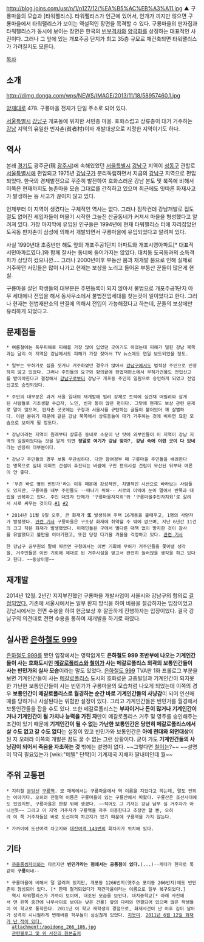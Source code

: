 http://blog.joins.com/usr/n/1/n127/12/%EA%B5%AC%EB%A3%A11.jpg
▲ 구룡마을의 모습과 [타워팰리스]. 타워팰리스가 인근에 있어서, 안개가 끼지만 않으면 구룡마을에서 타워팰리스가 보이는 역설적인 장면을 목격할 수 있다. 구룡마을의 판자집과 타워팰리스가 동시에 보이는 장면은 한국의 [[빈부격차]]와 [[양극화]]를 상징하는 대표적인 사진이다. 그러나 그 앞에 있는 개포주공 단지가 최고 35층 규모로 재건축되면 타워팰리스가 가려질지도 모른다.

[[목차]]
== 소개 ==
http://dimg.donga.com/wps/NEWS/IMAGE/2013/11/18/58957460.1.jpg

[[양재대로]] 478. 구룡마을 전체가 단일 주소로 되어 있다.

[[서울특별시]] [[강남구]] 개포동에 위치한 서민층 마을. 호화스럽고 상류층이 대거 거주하는 [[서울/강남|강남]] 지역의 유일한 빈자촌(貧者村)이자 개발대상으로 지정한 지역이기도 하다. 

== 역사 ==
본래 [[경기도]] 광주군(現 [[광주시]])에 속해있었던 [[서울특별시]] [[강남구]] 지역이 [[성동구]] 관할로 [[서울특별시]]에 편입되고 1975년 [[강남구]]가 분리독립하면서 지금의 [[강남구]] 지역으로 편입되었다. 한국의 경제발전으로 꾸준히 발전하여 호화스러운 강남 본토 및 북쪽에 비해서 이쪽은 현재까지도 농촌마을 모습 그대로를 간직하고 있으며 최근에도 잇따른 화재사고가 발생하는 등 사고가 끊이지 않고 있다. 

언제부터 이 지역이 생겼다는 구체적인 역사는 없다. 그러나 짐작컨데 강남개발로 집도 절도 없어진 세입자들이 머물기 시작한 그늘진 산골동네가 커져서 마을을 형성했다고 알려져 있다. 가장 마지막에 유입된 인구들은 1994년에 현재 타워팰리스 터에 자리잡았던 도곡동 판자촌이 삼성에 의해서 개발되면서 구룡마을에 유입되었다고 알려져 있다.

사실 1990년대 초중반만 해도 앞의 개포주공1단지 아파트와 개포시영아파트[* 대표적 서민아파트였다.]와 함께 잘사는 동네에 들어가지는 않았다. 대치동 도곡동과의 소득격차가 상당히 컸으니깐.... 그러나 2000년이후 부동산 붐과 재개발 붐으로 인해 실제로 거주하던 서민들은 많이 나가고 현재는 보상을 노리고 들어온 부동산 꾼들이 많은게 현실.

구룡마을 살던 학생들의 대부분은 주민등록이 되지 않아서 불법으로 개포주공1단지 아무 세대에나 전입을 해서 동사무소에서 불법전입세대를 찾는것이 일이었다고 한다. 그러나 현재는 헌법재판소의 판결에 의해서 전입이 가능해졌다고 하는데, 꾼들의 보상에만 유리하게 되었다고. 

== 문제점들 ==
 * 여름철에는 폭우피해로 피해를 가장 많이 입었던 곳이기도 하였는데 피해가 덜한 강남 북쪽과는 달리 이 지역은 강남에서도 피해가 가장 잦아서 TV 뉴스에도 연일 보도되었을 정도. 

 * 일부는 무허가로 집을 짓거나 거주하였던 경우가 많아서 [[강남구]]에서도 법적상 주민으로 인정하지 않고 있었다. 그러나 주민들의 요구와 항의끝에 헌법재판소에서 무허가건물도 전입신고를 받아야한다고 결정해서 [[강남구]]로부터 강남구 개포동 주민의 일원으로 승인하게 되었고 전입신고도 승인되었다. 

 * 주민의 대부분은 과거 서울 일대의 재개발에 밀려 강제로 트럭에 실린채 떠밀려와 살게된 사람들로 기초생활 수급자, 노인, 빈자 등이 많은 편이다. 그탓에 현재도 보상 관련 문제로 말이 많으며, 판자촌 곳곳에는 구청과 서울시를 규탄하는 글들이 붙어있어 꽤 살벌하다. 이런 분위기 때문에 같은 강남 북쪽에서 상류층들이 대거 거주하는 것에 비하면 묘한 모습으로 보이게 될 정도다. 

 * 강남이라는 지역이 원래부터 상류층 동네로 소문이 난 탓에 외부인들이 이 지역이 강남 지역의 일원이었다는 것을 알게 되면 '''정말로 여기가 강남 맞아?''', '''강남 속에 이런 곳이 다 있네'''라는 반응이 대부분이다.

 * 강남구 주민들의 경우 보통 무관심하다. 다만 참여정부 때 구룡마을 주민들을 배려한다는 명목으로 임대 아파트 건설이 추진되는 바람에 구민 편의시설 건립이 무산된 뒤부터 여론이 안 좋다.

 * '부촌 바로 옆의 빈민가'라는 이유 때문에 감성적인, 차별적인 시선으로 바라보는 사람들도 있지만, 구룡마을 내부 주민들도 --떠나기 위해-- 서로의 이익에 눈이 멀어서 반목과 대립을 반복하고 있다. 주민 대표자 단체가 '구룡마을자치회'와 '구룡마을주민자치회'로 갈려서 서로 싸우는 것이다.[http://www.ohmynews.com/NWS_Web/view/at_pg.aspx?cntn_cd=A0000343227 #1] [http://www.chosun.com/economy/news/200507/200507170007.html #2] 

 * 2014년 11월 9일 오후, 큰 화재가 '''또''' 발생하여 주택 16개동을 불태우고, 1명의 사망자가 발생했다. [http://www.hani.co.kr/arti/society/society_general/663645.html 관련 기사] 구룡마을은 구조상 화재에 취약할 수 밖에 없으며, 지난 6년간 11건의 크고 작은 화재가 발생했었다. 이재민들은 구에서 별다른 대책 없이 방치한 것이 참사를 유발했다고 불만을 이야기했고, 또한 당장 다가올 겨울을 걱정하고 있다. [http://www.ohmynews.com/NWS_Web/View/at_pg.aspx?CNTN_CD=A0002051284 관련 기사] 

 한 강남구 공무원의 말에 따르면 구청에서는 이번 기회에 무허가 거주민들을 쫒아낼 생각을, 거주민들은 이번 기회에 제대로 된 거주시설을 얻고서 완전히 눌러앉을 생각을 하고 있다고 한다. ~~동상이몽~~

== 재개발 ==

2014년 12월. 2년간 지지부진했던 구룡마을 개발사업이 서울시와 강남구의 합의로 [http://www.yonhapnews.co.kr/bulletin/2014/12/04/0200000000AKR20141204130500004.HTML?input=1195m|재개하기로 결정되었다.] 기존에 서울시에서는 일부 환지 방식을 하여 비용을 절감하자는 입장이었고 강남시에서는 전면 수용을 하여 현금보상 후 깔끔하게 진행하자는 입장이었다. 결국 강남구의 의견대로 전면 수용을 통하여 재개발을 하기로 하였다.

== 실사판 [[은하철도 999]] == 
[[은하철도 999]]를 봤던 입장에서는 영락없게도 '''은하철도 999 초반부에 나오는 기계인간들이 사는 호화도시인 [[메갈로폴리스]]와 [[철이]]가 사는 메갈로폴리스 외곽의 보통인간들이 사는 빈민가의 실사 모습'''이라는 말도 있었다. [[은하철도 999]] TVA판 1화 프롤로그 부분을 보면 기계인간들이 사는 [[메갈로폴리스]] 도시의 호화로운 고층빌딩과 기계인간이 되지못한 가난한 보통인간들이 사는 빈민가가 구룡마을의 모습처럼 나오게 되었는데 이쪽의 경우 '''보통인간이 메갈로폴리스로 월경하는 순간 바로 기계인간들의 사냥감'''이 되어 인신매매를 당하거나 사살된다는 위험한 설정이 있다. 그리고 기계인간들은 빈민가를 월경해서 보통인간들을 잡을 수도 있다. 또한 메갈로폴리스는 '''부자이거나 돈이 많거나 기계인간이거나 기계인간이 될 가치나 능력을 가진 자'''만이 메갈로폴리스 거주 및 영주를 승인해주는 조건이 있기 때문에 '''기계인간이 될 수 없는 가난한 보통인간은 당연히 메갈로폴리스에서 살 수도 없고 갈 수도 없다'''는 설정이 있고 빈민가와 보통인간은 '''아예 천대와 외면대상'''이 된 지 오래라 이쪽의 개발은 꿈도 꿀 수 없는 그런 상황이다. 굳이 가도 '''기계인간들의 사냥감이 되어서 죽음을 자초하는 것''' 밖에는 설명이 없다. ~~그렇다면 [[철이]]는?~~ ~~설명이 딱히 필요있는가 [wiki:"메텔" 단짝]이 기계제국 지배자 딸내미인데 뭘~~

== 주위 교통편 ==
 * 지하철 [[분당선]] [[구룡역(분당선)|구룡역]]. 모 매체에서는 구룡마을에서 역 이름을 지었다고 하는데, 말도 안되는 이야기다. 오히려 전철역 이름은 구룡마을이 있는 구룡산에서 따왔다. 구룡산은 조선시대에도 있었지만, 구룡마을은 한참 뒤에 생겼다. ~~적어도 그 기자는 강남 남부 실 거주자가 아니신듯~~ 그리고 이 지역 거주자가 구룡역을 자주 이용한다고 추정만 할 뿐, 오히려 이 쪽 거주자들은 바로 도선여객 차고지가 있기 때문에 구룡역을 가지 않는다. 

 * 가까이에 도선여객 차고지와 [[서울 버스 143|대진여객 143번]]의 회차지가 위치해 있다.

== 기타 ==
 * [[까울룽씽자이]]와는 다르지만 '''빈민가라는 점에서는 공통점이 있다.'''(...)--게다가 한자로 똑같이 '''구룡'''이네--

 * 구룡마을에 비해서 덜 알려져 있지만, 개포동 1266번지(옛주소 포이동 266번지)에도 빈민촌이 형성되어 있다. [* 한때 철거되었다가 재건마을이라는 이름으로 일부 복구되었다.]
   역시 타워팰리스가 가까이 보이며, 대조된 모습을 보인다. 대치중학교[* 아래 사진에서 맨 왼쪽 중간에 나무사이로 보이는 낮은 건물] 앞의 다리와 연결되어 있으며 많은 학생들이 이 학교로 통학한다. 2011년 이 학교 재학생의 경험으로, 화재사건이 난 이후 집이 날아가 성격이 시니컬하게 변해버린 학우들이 심심찮게 있었다. [[지못미]]. [http://news.naver.com/main/read.nhn?mode=LSD&mid=sec&sid1=102&oid=001&aid=0005109108 2011년 6월 12일 화재가 난 적이 있다.]
   attachment:/poidong_266_106.jpg
   [http://blog.daum.net/lhw1477/10808303 관련블로그 및 위 사진의 원본출처]

